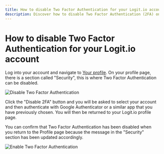 ```yaml
---
title: How to disable Two Factor Authentication for your Logit.io account
description: Discover how to disable Two Factor Authentication (2FA) on your Logit.io account in this helpful article.
---
```


# How to disable Two Factor Authentication for your Logit.io account

Log into your account and navigate to [Your profile](https://logit.io/settings/profile). On your profile page, there is a section called "Security", this is where Two Factor Authentication can be disabled.

![Disable Two Factor Authentication](@/images/help/account-access/disable-2fa.png)

Click the "Disable 2FA" button and you will be asked to select your account and then authenticate with Google Authenticator or a similar app that you have previously chosen. You will then be returned to your Logit.io profile page.

You can confirm that Two Factor Authentication has been disabled when you return to the Profile page because the message in the "Security" section has been updated accordingly.

![Enable Two Factor Authentication](@/images/help/account-access/enable-2fa.png)